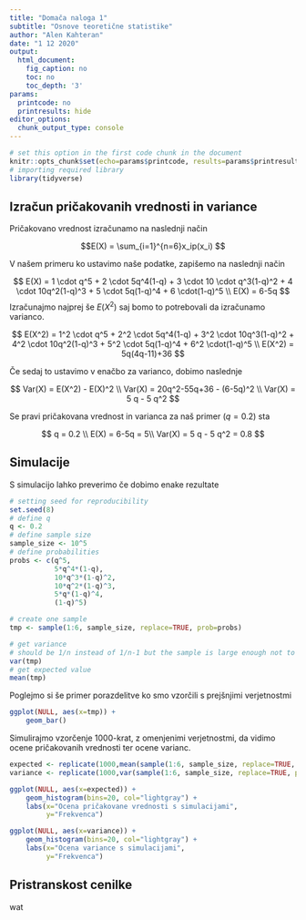 ```yaml
---
title: "Domača naloga 1"
subtitle: "Osnove teoretične statistike"
author: "Alen Kahteran"
date: "1 12 2020"
output:
  html_document:
    fig_caption: no
    toc: no
    toc_depth: '3'
params:
  printcode: no
  printresults: hide
editor_options:
  chunk_output_type: console
---
```


```r
# set this option in the first code chunk in the document
knitr::opts_chunk$set(echo=params$printcode, results=params$printresults, warning=FALSE, message=FALSE)
# importing required library
library(tidyverse)
```

## Izračun pričakovanih vrednosti in variance

Pričakovano vrednost izračunamo na naslednji način

$$E(X) = \sum_{i=1}^{n=6}x_ip(x_i)
$$


V našem primeru ko ustavimo naše podatke, zapišemo na naslednji način

$$
E(X) = 1 \cdot q^5 + 2 \cdot 5q^4(1-q) + 3 \cdot 10 \cdot q^3(1-q)^2 + 4 \cdot 10q^2(1-q)^3 + 5 \cdot 5q(1-q)^4 + 6 \cdot(1-q)^5 \\
E(X) = 6-5q
$$
Izračunajmo najprej še $E(X^2)$ saj bomo to potrebovali da izračunamo varianco.

$$
E(X^2) = 1^2 \cdot q^5 + 2^2 \cdot 5q^4(1-q) + 3^2 \cdot 10q^3(1-q)^2 + 4^2 \cdot 10q^2(1-q)^3 + 5^2 \cdot 5q(1-q)^4 + 6^2 \cdot(1-q)^5 \\
E(X^2) = 5q(4q-11)+36
$$

Če sedaj to ustavimo v enačbo za varianco, dobimo naslednje

$$
Var(X) = E(X^2) - E(X)^2 \\
Var(X) = 20q^2-55q+36 - (6-5q)^2 \\
Var(X) = 5 q - 5 q^2
$$

Se pravi pričakovana vrednost in varianca za naš primer ($q=0.2$) sta

$$
q = 0.2 \\
E(X) = 6-5q = 5\\
Var(X) = 5 q - 5 q^2 = 0.8
$$

## Simulacije

S simulacijo lahko preverimo če dobimo enake rezultate

```r

# setting seed for reproducibility
set.seed(8)
# define q
q <- 0.2
# define sample size
sample_size <- 10^5
# define probabilities
probs <- c(q^5, 
           5*q^4*(1-q), 
           10*q^3*(1-q)^2, 
           10*q^2*(1-q)^3,
           5*q*(1-q)^4,
           (1-q)^5)

# create one sample
tmp <- sample(1:6, sample_size, replace=TRUE, prob=probs)

# get variance
# should be 1/n instead of 1/n-1 but the sample is large enough not to matter
var(tmp)
# get expected value
mean(tmp)
```

Poglejmo si še primer porazdelitve ko smo vzorčili s prejšnjimi verjetnostmi

```r

ggplot(NULL, aes(x=tmp)) +
    geom_bar()

```

Simulirajmo vzorčenje 1000-krat, z omenjenimi verjetnostmi, da vidimo ocene pričakovanih vrednosti ter ocene varianc.


```r

expected <- replicate(1000,mean(sample(1:6, sample_size, replace=TRUE, prob=probs)))
variance <- replicate(1000,var(sample(1:6, sample_size, replace=TRUE, prob=probs)))

ggplot(NULL, aes(x=expected)) +
    geom_histogram(bins=20, col="lightgray") +
    labs(x="Ocena pričakovane vrednosti s simulacijami",
         y="Frekvenca")

ggplot(NULL, aes(x=variance)) +
    geom_histogram(bins=20, col="lightgray") +
    labs(x="Ocena variance s simulacijami",
         y="Frekvenca")


```

## Pristranskost cenilke

wat
